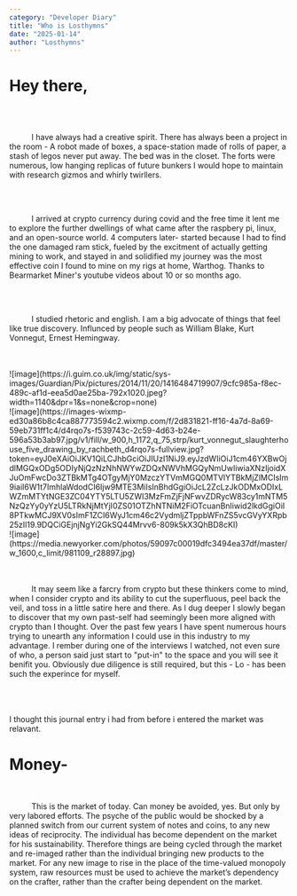```yaml
---
category: "Developer Diary"
title: "Who is Losthymns"
date: "2025-01-14"
author: "Losthymns"
---
```



<h1>Hey there,</h1>
<br/><br/>  



<p style="text-indent: 40px;">I have always had a creative spirit. There has always been a project in the room - A robot made of boxes, a space-station made of rolls of paper, a stash of legos never put away. The bed was in the closet. The forts were numerous, low hanging replicas of future bunkers I would hope to maintain with research gizmos and whirly twirllers.</p>  

<br/><br/> 
<p style="text-indent: 40px;">I arrived at crypto currency during covid and the free time it lent me to explore the further dwellings of what came after the raspbery pi, linux, and an open-source world. 4 computers later- started because I had to find the one damaged ram stick, fueled by the excitment of actually getting mining to work, and stayed in and solidified my journey was the most effective coin I found to mine on my rigs at home, Warthog. Thanks to Bearmarket Miner's youtube videos about 10 or so months ago.</p>



<br/><br/>  
<p style="text-indent: 40px;">I studied rhetoric and english. I am a big advocate of things that feel like true discovery. Influnced by people such as 
William Blake, Kurt Vonnegut, Ernest Hemingway.</p>
<br/><br/>  
<div class='flex authors'>
<div class='AncientDays'>![image](https://i.guim.co.uk/img/static/sys-images/Guardian/Pix/pictures/2014/11/20/1416484719907/9cfc985a-f8ec-489c-af1d-eea5d0ae25ba-792x1020.jpeg?width=1140&dpr=1&s=none&crop=none)</div>


<div class='AncientDays'>![image](https://images-wixmp-ed30a86b8c4ca887773594c2.wixmp.com/f/2d831821-ff16-4a7d-8a69-59eb731ff1c4/d4rqo7s-f539743c-2c59-4d63-b24e-596a53b3ab97.jpg/v1/fill/w_900,h_1172,q_75,strp/kurt_vonnegut_slaughterhouse_five_drawing_by_rachbeth_d4rqo7s-fullview.jpg?token=eyJ0eXAiOiJKV1QiLCJhbGciOiJIUzI1NiJ9.eyJzdWIiOiJ1cm46YXBwOjdlMGQxODg5ODIyNjQzNzNhNWYwZDQxNWVhMGQyNmUwIiwiaXNzIjoidXJuOmFwcDo3ZTBkMTg4OTgyMjY0MzczYTVmMGQ0MTVlYTBkMjZlMCIsIm9iaiI6W1t7ImhlaWdodCI6Ijw9MTE3MiIsInBhdGgiOiJcL2ZcLzJkODMxODIxLWZmMTYtNGE3ZC04YTY5LTU5ZWI3MzFmZjFjNFwvZDRycW83cy1mNTM5NzQzYy0yYzU5LTRkNjMtYjI0ZS01OTZhNTNiM2FiOTcuanBnIiwid2lkdGgiOiI8PTkwMCJ9XV0sImF1ZCI6WyJ1cm46c2VydmljZTppbWFnZS5vcGVyYXRpb25zIl19.9DQCiGEjnjNgYi2GkSQ44Mrvv6-809k5kX3QhBD8cKI)</div>


<div class='AncientDays'>![image](https://media.newyorker.com/photos/59097c00019dfc3494ea37df/master/w_1600,c_limit/981109_r28897.jpg)</div> 
</div>
<br/><br/> 
<p style="text-indent: 40px;">It may seem like a farcry from crypto but these thinkers come to mind, when I consider crypto and its ability to cut the superfluous, peel back the veil, and toss in a little satire here and there. As I dug deeper I slowly began to discover that my own past-self had seemingly been more aligned with crypto than I thought. Over the past few years I have spent numerous hours trying to unearth any information I could use in this industry to my advantage. I rember during one of the interviews I watched, not even sure of who, a person said just start to "put-in" to the space and you will see it benifit you. Obviously due diligence is still required, but this - Lo - has been such the experince for myself.</p>
 
 
 <br/><br/>     
I thought this journal entry i had from before i entered the market was relavant.
<br/>     
<h1>Money-</h1>    
<br/>
<p style="text-indent: 40px;">This is the market of today. Can money be avoided, yes. But only by very labored efforts. The psyche of the public would be shocked by a planned switch from our current system of notes and coins, to any new ideas of reciprocity. The individual has become dependent on the market for his sustainability. Therefore things are being cycled through the market and re-imaged rather than the individual bringing new products to the market. For any new image to rise in the place of the time-valued monopoly system, raw resources must be used to achieve the market’s dependency on the crafter, rather than the crafter being dependent on the market.</p>